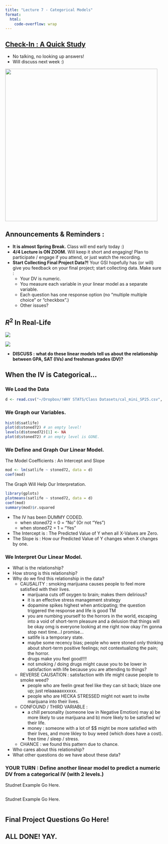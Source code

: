 ```yaml
---
title: "Lecture 7 - Categorical Models"
format: 
  html:
    code-overflow: wrap
---
```


## [Check-In : A Quick Study](https://docs.google.com/forms/d/e/1FAIpQLSfJC8RLLtQf0Px0yz1nJjx-8CGXFrMcuUg_b3od54kHHPCEHQ/viewform?usp=sf_link)

-   No talking, no looking up answers!
-   Will discuss next week :)

![](images/7_cattree.png){fig-align="center" width="485"}

## Announcements & Reminders :

-   **It is almost Spring Break.** Class will end early today :)
-   **4/4 Lecture is ON ZOOM.** Will keep it short and engaging! Plan to participate / engage if you attend, or just watch the recording.
-   **Start Collecting Final Project Data?!** Your GSI hopefully has (or will) give you feedback on your final project; start collecting data. Make sure :
    -   Your DV is numeric.
    -   You measure each variable in your linear model as a separate variable.
    -   Each question has one response option (no "multiple multiple choice" or "checkbox".)
    -   Other issues?

## $R^2$ In Real-Life

::: column-margin
![](images/clipboard-606508161.png)
:::

![](images/clipboard-1347662291.png)

-   **DISCUSS :** **what do these linear models tell us about the relationship between GPA, SAT (IVs) and freshman grades (DV)?**

## When the IV is Categorical...

### We Load the Data

```r
d <- read.csv("~/Dropbox/!WHY STATS/Class Datasets/cal_mini_SP25.csv", stringsAsFactors = T)
```

### We Graph our Variables.

```r
hist(d$satlife)
plot(d$stoned72) # an empty level!
levels(d$stoned72)[1] <- NA
plot(d$stoned72) # an empty level is GONE.
```

### We Define and Graph Our Linear Model.

The Model Coefficients : An Intercept and Slope

```r
mod <- lm(satlife ~ stoned72, data = d)
coef(mod)
```

The Graph Will Help Our Interpretation.

```r
library(gplots)
plotmeans(satlife ~ stoned72, data = d)
coef(mod)
summary(mod)$r.squared
```

-   The IV has been DUMMY CODED.
    -   when stoned72 = 0 = "No" (Or not "Yes")
    -   when stoned72 = 1 = "Yes"
-   The Intercept is : The Predicted Value of Y when all X-Values are Zero.
-   The Slope is : How our Predicted Value of Y changes when X changes by one.

### We Interpret Our Linear Model.

-   What is the relationship?
-   How strong is this relationship?
-   Why do we find this relationship in the data?
    -   CAUSALITY : smoking marijuana causes people to feel more satisfied with their lives.
        -   marijuana cuts off oxygen to brain; makes them delirious?
        -   it is an effective stress management strategy
        -   dopamine spikes highest when anticipating; the question triggered the response and life is good TM
        -   you are numbing yourself to the horrors in the world, escaping into a void of short-term pleasure and a delusion that things will be okay omg is everyone looking at me right now okay I'm gonna stop next time...I promise...
        -   satlife is a temporary state.
        -   maybe some recency bias; people who were stoned only thinking about short-term positive feelings; not contextualizng the pain; the horror.
        -   drugs make you feel good!!!!
        -   not smoking / doing drugs might cause you to be lower in satisfaction with life because you are attending to things?
    -   REVERSE CAUSATION : satisfaction with life might cause people to smoke weed?
        -   people who are feelin great feel like they can sit back; blaze one up; just relaaaaaxxxxxx.
        -   people who are HECKA STRESSED might not want to invite marijuana into their lives.
    -   CONFOUND / THIRD VARIABLE :
        -   a chill personality (someone low in Negative Emotion) may a) be more likely to use marijuana and b) more likely to be satisfied w/ their life.
        -   money : someone with a lot of \$\$ might be more satisfied with their lives, and more likley to buy weed (which does have a cost).
        -   free time / sleep / stress.
    -   CHANCE : we found this pattern due to chance.
-   Who cares about this relationship?
-   What other questions do we have about these data?

### YOUR TURN : Define another linear model to predict a numeric DV from a categorical IV (with 2 levels.)

Studnet Example Go Here.

```r

```

Studnet Example Go Here.

```r

```

## Final Project Questions Go Here!

## ALL DONE! YAY.
